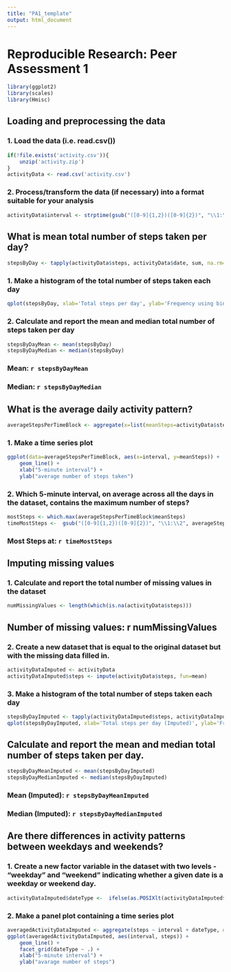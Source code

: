 ---
title: "PA1_template"
output: html_document
---
# Reproducible Research: Peer Assessment 1
```{r}
library(ggplot2)
library(scales)
library(Hmisc)
```
## Loading and preprocessing the data
### 1. Load the data (i.e. read.csv())
```{r}
if(!file.exists('activity.csv')){
    unzip('activity.zip')
}
activityData <- read.csv('activity.csv')
```
### 2. Process/transform the data (if necessary) into a format suitable for your analysis
```{r}
activityData$interval <- strptime(gsub("([0-9]{1,2})([0-9]{2})", "\\1:\\2", activityData$interval), format='%H:%M')
```
## What is mean total number of steps taken per day?
```{r}
stepsByDay <- tapply(activityData$steps, activityData$date, sum, na.rm=TRUE)
```
### 1. Make a histogram of the total number of steps taken each day
```{r}
qplot(stepsByDay, xlab='Total steps per day', ylab='Frequency using binwith 500', binwidth=500)
```
### 2. Calculate and report the mean and median total number of steps taken per day
```{r}
stepsByDayMean <- mean(stepsByDay)
stepsByDayMedian <- median(stepsByDay)
```
### Mean: `r stepsByDayMean`
### Median: `r stepsByDayMedian`
## What is the average daily activity pattern?
```{r}
averageStepsPerTimeBlock <- aggregate(x=list(meanSteps=activityData$steps), by=list(interval=activityData$interval), FUN=mean, na.rm=TRUE)
```
### 1. Make a time series plot
```{r}
ggplot(data=averageStepsPerTimeBlock, aes(x=interval, y=meanSteps)) +
    geom_line() +
    xlab("5-minute interval") +
    ylab("average number of steps taken")
```
### 2. Which 5-minute interval, on average across all the days in the dataset, contains the maximum number of steps?
```{r}
mostSteps <- which.max(averageStepsPerTimeBlock$meanSteps)
timeMostSteps <-  gsub("([0-9]{1,2})([0-9]{2})", "\\1:\\2", averageStepsPerTimeBlock[mostSteps,'interval'])
```
### Most Steps at: `r timeMostSteps`
## Imputing missing values
### 1. Calculate and report the total number of missing values in the dataset
```{r}
numMissingValues <- length(which(is.na(activityData$steps)))
```
## Number of missing values: r numMissingValues
### 2. Create a new dataset that is equal to the original dataset but with the missing data filled in.
```{r}
activityDataImputed <- activityData
activityDataImputed$steps <- impute(activityData$steps, fun=mean)
```
### 3. Make a histogram of the total number of steps taken each day
```{r}
stepsByDayImputed <- tapply(activityDataImputed$steps, activityDataImputed$date, sum)
qplot(stepsByDayImputed, xlab='Total steps per day (Imputed)', ylab='Frequency using binwith 500', binwidth=500)
```
## Calculate and report the mean and median total number of steps taken per day.
```{r}
stepsByDayMeanImputed <- mean(stepsByDayImputed)
stepsByDayMedianImputed <- median(stepsByDayImputed)
```
### Mean (Imputed): `r stepsByDayMeanImputed`
### Median (Imputed): `r stepsByDayMedianImputed`
## Are there differences in activity patterns between weekdays and weekends?

### 1. Create a new factor variable in the dataset with two levels - "weekday" and "weekend" indicating whether a given date is a weekday or weekend day.
```{r}
activityDataImputed$dateType <-  ifelse(as.POSIXlt(activityDataImputed$date)$wday %in% c(0,6), 'weekend', 'weekday')
```
### 2. Make a panel plot containing a time series plot
```{r}
averagedActivityDataImputed <- aggregate(steps ~ interval + dateType, data=activityDataImputed, mean)
ggplot(averagedActivityDataImputed, aes(interval, steps)) + 
    geom_line() + 
    facet_grid(dateType ~ .) +
    xlab("5-minute interval") + 
    ylab("avarage number of steps")
```

